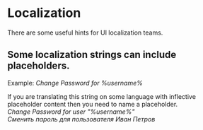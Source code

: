 <Meta title="Content Guidelines/Localization"/>

# Localization

There are some useful hints for UI localization teams.

## Some localization strings can include placeholders.
Example:  _Change Password for %username%_  

If you are translating this string on some language with inflective placeholder content then you need to name a placeholder.  
_Change Password for user "%username%"_    
_Сменить пароль для пользователя Иван Петров_